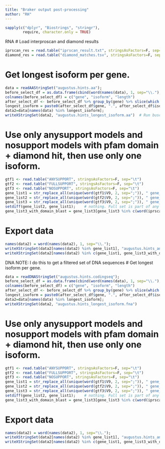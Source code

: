 ```yaml
---
title: "Braker output post-processing"
author: "RH"
---
```


```r
sapply(c("dplyr", "Biostrings", "stringr"), 
        require, character.only = TRUE)
```

RNA
# Load interproscan and diamond results
```r
iprscan_res = read.table("iprscan_result.txt", stringsAsFactors=F, sep="\t", fill=T, quote="\"")
diamond_res = read.table("diamond_matches.tsv", stringsAsFactors=F, sep="\t");    
```

# Get longest isoform per gene.
```r
data = readAAStringSet("augustus.hints.aa");  
before_select_df = as.data.frame(cbind(word(names(data), 1, sep="\\."), word(names(data), 2, sep="\\."), width(data)));
colnames(before_select_df) = c("gene", "isoform", "length")
after_select_df <- before_select_df %>% group_by(gene) %>% slice(which.max(length));
longest_isoform = paste0(after_select_df$gene, ".", after_select_df$isoform)
data2=data[names(data) %in% longest_isoform];
writeXStringSet(data2, "augustus.hints_longest_isoform.aa")  # Run busco 
```
# Use only anysupport models and nosupport models with pfam domain + diamond hit, then use only one isoform.
```r
gtf1 <- read.table("ANYSUPPORT", stringsAsFactors=F, sep="\t")
gtf2 <- read.table("FULLSUPPORT", stringsAsFactors=F, sep="\t")
gtf3 <- read.table("NOSUPPORT", stringsAsFactors=F, sep="\t")
gene_list1 = str_replace_all(unique(word(gtf1$V9, 2, sep=";")), " gene_id ", "") 
gene_list2 = str_replace_all(unique(word(gtf2$V9, 2, sep=";")), " gene_id ", "") 
gene_list3 = str_replace_all(unique(word(gtf3$V9, 2, sep=";")), " gene_id ", "") 
setdiff(gene_list2, gene_list1);    # nothing. Full set is part of any set. 
gene_list3_with_domain_blast = gene_list3[gene_list3 %in% c(word(iprscan_res$V1, 1, sep="\\."), word(diamond_res$V1, 1, sep="\\."))]; 
```

# Export data
```r
names(data2) = word(names(data2), 1, sep="\\.");
writeXStringSet(data2[names(data2) %in% gene_list1], "augustus.hints_anysupport_longest_isoform.aa");    # Run busco
writeXStringSet(data2[names(data2) %in% c(gene_list1, gene_list3_with_domain_blast)], "augustus.hints_anysupport_nosupportwithdomaindiamond_longest_isoform.aa");    # Run busco
```


DNA
NOTE: I do this to get a filtered set of DNA sequences
# Get longest isoform per gene.
```r
data = readDNAStringSet("augustus.hints.codingseq");  
before_select_df = as.data.frame(cbind(word(names(data), 1, sep="\\."), word(names(data), 2, sep="\\."), width(data)));
colnames(before_select_df) = c("gene", "isoform", "length")
after_select_df <- before_select_df %>% group_by(gene) %>% slice(which.max(length));
longest_isoform = paste0(after_select_df$gene, ".", after_select_df$isoform)
data2=data[names(data) %in% longest_isoform];
writeXStringSet(data2, "augustus.hints_longest_isoform.fna") 
```
# Use only anysupport models and nosupport models with pfam domain + diamond hit, then use only one isoform.
```r
gtf1 <- read.table("ANYSUPPORT", stringsAsFactors=F, sep="\t")
gtf2 <- read.table("FULLSUPPORT", stringsAsFactors=F, sep="\t")
gtf3 <- read.table("NOSUPPORT", stringsAsFactors=F, sep="\t")
gene_list1 = str_replace_all(unique(word(gtf1$V9, 2, sep=";")), " gene_id ", "") 
gene_list2 = str_replace_all(unique(word(gtf2$V9, 2, sep=";")), " gene_id ", "") 
gene_list3 = str_replace_all(unique(word(gtf3$V9, 2, sep=";")), " gene_id ", "") 
setdiff(gene_list2, gene_list1);    # nothing. Full set is part of any set. 
gene_list3_with_domain_blast = gene_list3[gene_list3 %in% c(word(iprscan_res$V1, 1, sep="\\."), word(diamond_res$V1, 1, sep="\\."))]; 
```

# Export data
```r
names(data2) = word(names(data2), 1, sep="\\.");
writeXStringSet(data2[names(data2) %in% gene_list1], "augustus.hints_anysupport_longest_isoform.fna");    # Run busco
writeXStringSet(data2[names(data2) %in% c(gene_list1, gene_list3_with_domain_blast)], "augustus.hints_anysupport_nosupportwithdomaindiamond_longest_isoform.fna");    # Run busco
```
